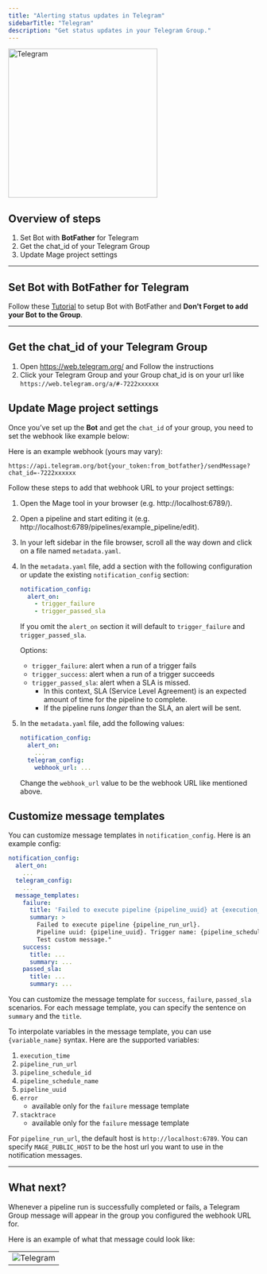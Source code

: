 ```yaml
---
title: "Alerting status updates in Telegram"
sidebarTitle: "Telegram"
description: "Get status updates in your Telegram Group."
---
```


<img
  alt="Telegram"
  src="https://cdn0.iconfinder.com/data/icons/social-media-2092/100/social-56-512.png"
  width="300"
/>

## Overview of steps

1. Set Bot with **BotFather** for Telegram
2. Get the chat_id of your Telegram Group
3. Update Mage project settings

---

## Set Bot with BotFather for Telegram

Follow these
[Tutorial](https://www.directual.com/lesson-library/how-to-create-a-telegram-bot)
to setup Bot with BotFather and **Don't Forget to add your Bot to the Group**.

---

## Get the chat_id of your Telegram Group

1. Open https://web.telegram.org/ and Follow the instructions
2. Click your Telegram Group and your Group chat_id is on your url like `https://web.telegram.org/a/#-7222xxxxxx`

## Update Mage project settings

Once you’ve set up the **Bot** and get the `chat_id` of your group, you need to set the webhook like example below:

Here is an example webhook (yours may vary):

```
https://api.telegram.org/bot{your_token:from_botfather}/sendMessage?chat_id=-7222xxxxxx
```

Follow these steps to add that webhook URL to your project settings:

1. Open the Mage tool in your browser (e.g. http://localhost:6789/).
2. Open a pipeline and start editing it (e.g.
   http://localhost:6789/pipelines/example_pipeline/edit).
3. In your left sidebar in the file browser, scroll all the way down and click
   on a file named `metadata.yaml`.
4. In the `metadata.yaml` file, add a section with the following
   configuration or update the existing `notification_config` section:

    ```yaml
    notification_config:
      alert_on:
        - trigger_failure
        - trigger_passed_sla
    ```

    If you omit the `alert_on` section it will default to `trigger_failure` and `trigger_passed_sla`.

    Options:

    - `trigger_failure`: alert when a run of a trigger fails
    - `trigger_success`: alert when a run of a trigger succeeds
    - `trigger_passed_sla`: alert when a SLA is missed. 
      - In this context, SLA (Service Level Agreement) is an expected amount of time for the pipeline to complete. 
      - If the pipeline runs _longer_ than the SLA, an alert will be sent. 

5. In the `metadata.yaml` file, add the following values:

    ```yaml
    notification_config:
      alert_on:
        ...
      telegram_config:
        webhook_url: ...
    ```

    Change the `webhook_url` value to be the webhook URL like mentioned above.

## Customize message templates
You can customize message templates in `notification_config`. Here is an example config:
```yaml
notification_config:
  alert_on:
    ...
  telegram_config:
    ...
  message_templates:
    failure:
      title: 'Failed to execute pipeline {pipeline_uuid} at {execution_time}'
      summary: >
        Failed to execute pipeline {pipeline_run_url}.
        Pipeline uuid: {pipeline_uuid}. Trigger name: {pipeline_schedule_name}.
        Test custom message."
    success:
      title: ...
      summary: ...
    passed_sla:
      title: ...
      summary: ...
```
You can customize the message template for `success`, `failure`, `passed_sla` scenarios. For each message template,
you can specify the sentence on `summary` and the `title`.

To interpolate variables in the message template, you can use `{variable_name}` syntax.
Here are the supported variables:
1. `execution_time`
1. `pipeline_run_url`
1. `pipeline_schedule_id`
1. `pipeline_schedule_name`
1. `pipeline_uuid`
1. `error`
    * available only for the `failure` message template
1. `stacktrace`
    * available only for the `failure` message template

For `pipeline_run_url`, the default host is `http://localhost:6789`. You can specify `MAGE_PUBLIC_HOST` to be
the host url you want to use in the notification messages.

---

## What next?

Whenever a pipeline run is successfully completed or fails, a Telegram Group message will
appear in the group you configured the webhook URL for.

Here is an example of what that message could look like:

|                                                                                                        |
| ------------------------------------------------------------------------------------------------------ |
| ![Telegram](https://github.com/mage-ai/assets/blob/main/third-party/telegram-message-run-alert.jpg?raw=true) |
